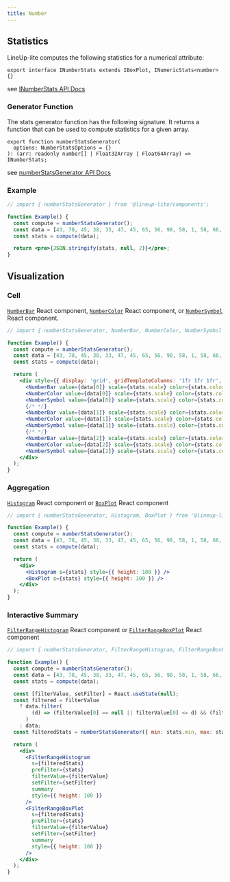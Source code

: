 ```yaml
---
title: Number
---
```


## Statistics

LineUp-lite computes the following statistics for a numerical attribute:

```tsx
export interface INumberStats extends IBoxPlot, INumericStats<number> {}
```

see [INumberStats API Docs](/api/components/interfaces/inumberstats.html)

### Generator Function

The stats generator function has the following signature. It returns a function that can be used to compute statistics for a given array.

```tsx
export function numberStatsGenerator(
  options: NumberStatsOptions = {}
): (arr: readonly number[] | Float32Array | Float64Array) => INumberStats;
```

see [numberStatsGenerator API Docs](/api/components/modules.html#numberstatsgenerator)

### Example

```jsx live
// import { numberStatsGenerator } from '@lineup-lite/components';

function Example() {
  const compute = numberStatsGenerator();
  const data = [43, 78, 45, 38, 33, 47, 45, 65, 56, 98, 58, 1, 58, 66, 57, 85, 32, 45, 75];
  const stats = compute(data);

  return <pre>{JSON.stringify(stats, null, 2)}</pre>;
}
```

## Visualization

### Cell

[`NumberBar`](/api/components/modules.html#numberbar) React component,
[`NumberColor`](/api/components/modules.html#numbercolor) React component, or
[`NumberSymbol`](/api/components/modules.html#numbersymbol) React component.

```jsx live
// import { numberStatsGenerator, NumberBar, NumberColor, NumberSymbol } from '@lineup-lite/components';

function Example() {
  const compute = numberStatsGenerator();
  const data = [43, 78, 45, 38, 33, 47, 45, 65, 56, 98, 58, 1, 58, 66, 57, 85, 32, 45, 75];
  const stats = compute(data);

  return (
    <div style={{ display: 'grid', gridTemplateColumns: '1fr 1fr 1fr', gridGap: 10 }}>
      <NumberBar value={data[0]} scale={stats.scale} color={stats.color} format={stats.format} />
      <NumberColor value={data[0]} scale={stats.scale} color={stats.color} format={stats.format} />
      <NumberSymbol value={data[0]} scale={stats.scale} color={stats.color} format={stats.format} />
      {/* */}
      <NumberBar value={data[1]} scale={stats.scale} color={stats.color} format={stats.format} />
      <NumberColor value={data[1]} scale={stats.scale} color={stats.color} format={stats.format} />
      <NumberSymbol value={data[1]} scale={stats.scale} color={stats.color} format={stats.format} />
      {/* */}
      <NumberBar value={data[2]} scale={stats.scale} color={stats.color} format={stats.format} />
      <NumberColor value={data[2]} scale={stats.scale} color={stats.color} format={stats.format} />
      <NumberSymbol value={data[2]} scale={stats.scale} color={stats.color} format={stats.format} />
    </div>
  );
}
```

### Aggregation

[`Histogram`](/api/components/modules.html#histogram) React component or
[`BoxPlot`](/api/components/modules.html#boxplot) React component

```jsx live
// import { numberStatsGenerator, Histogram, BoxPlot } from '@lineup-lite/components';

function Example() {
  const compute = numberStatsGenerator();
  const data = [43, 78, 45, 38, 33, 47, 45, 65, 56, 98, 58, 1, 58, 66, 57, 85, 32, 45, 75];
  const stats = compute(data);

  return (
    <div>
      <Histogram s={stats} style={{ height: 100 }} />
      <BoxPlot s={stats} style={{ height: 100 }} />
    </div>
  );
}
```

### Interactive Summary

[`FilterRangeHistogram`](/api/components/modules.html#filterrangehistogram) React component or
[`FilterRangeBoxPlot`](/api/components/modules.html#filterrangeboxplot) React component

```jsx live
// import { numberStatsGenerator, FilterRangeHistogram, FilterRangeBoxPlot } from '@lineup-lite/components';

function Example() {
  const compute = numberStatsGenerator();
  const data = [43, 78, 45, 38, 33, 47, 45, 65, 56, 98, 58, 1, 58, 66, 57, 85, 32, 45, 75];
  const stats = compute(data);

  const [filterValue, setFilter] = React.useState(null);
  const filtered = filterValue
    ? data.filter(
        (d) => (filterValue[0] == null || filterValue[0] <= d) && (filterValue[1] == null || d <= filterValue[1])
      )
    : data;
  const filteredStats = numberStatsGenerator({ min: stats.min, max: stats.max })(filtered);

  return (
    <div>
      <FilterRangeHistogram
        s={filteredStats}
        preFilter={stats}
        filterValue={filterValue}
        setFilter={setFilter}
        summary
        style={{ height: 100 }}
      />
      <FilterRangeBoxPlot
        s={filteredStats}
        preFilter={stats}
        filterValue={filterValue}
        setFilter={setFilter}
        summary
        style={{ height: 100 }}
      />
    </div>
  );
}
```

